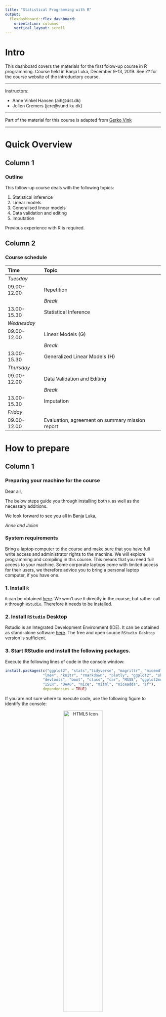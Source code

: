 ```yaml
---
title: "Statistical Programming with R"
output: 
  flexdashboard::flex_dashboard:
    orientation: columns
    vertical_layout: scroll
---
```


# Intro {.sidebar}

This dashboard covers the materials for the first folow-up course in R programming. Course held in Banja Luka, December 9-13, 2019. See ?? for the course website of the introductory course.

---

Instructors: 

 - Anne Vinkel Hansen (aih@dst.dk)
 - Jolien Cremers (jcre@sund.ku.dk)


---

Part of the material for this course is adapted from [Gerko Vink](https://github.com/gerkovink/R)


---
# Quick Overview

## Column 1

### Outline

This follow-up course deals with the following topics:

1.	Statistical inference
2.  Linear models
3.  Generalised linear models
4.  Data validation and editing
5.  Imputation


Previous experience with R is required.

## Column 2

### Course schedule 

| Time        | Topic                                           |
|:------------|:------------------------------------------------|
| *Tuesday*   |                                                 |
| 09.00-12.00 | Repetition                                      |
|             | *Break*                                         |    
| 13.00-15.30 | Statistical Inference                           |
| *Wednesday* |                                                 |
| 09.00-12.00 | Linear Models (G)                               |
|             | *Break*                                         |             
| 13.00-15.30 | Generalized Linear Models (H)                   |
| *Thursday*  |                                                 |
| 09.00-12.00 | Data Validation and Editing                     |
|             | *Break*                                         |
| 13.00-15.30 | Imputation                                      |
| *Friday*    |                                                 |
| 09.00-12.00 | Evaluation, agreement on summary mission report |


# How to prepare

## Column 1

### Preparing your machine for the course
Dear all, 

The below steps guide you through installing both `R` as well as the necessary additions.

We look forward to see you all in Banja Luka,  

*Anne and Jolien*

### **System requirements**

Bring a laptop computer to the course and make sure that you have full write access and administrator rights to the machine. We will explore programming and compiling in this course. This means that you need full access to your machine. Some corporate laptops come with limited access for their users, we therefore advice you to bring a personal laptop computer, if you have one. 

### **1. Install `R`**
`R` can be obtained [here](https://cran.r-project.org). We won't use `R` directly in the course, but rather call `R` through `RStudio`. Therefore it needs to be installed. 

### **2. Install `RStudio` Desktop**

Rstudio is an Integrated Development Environment (IDE). It can be obtained as stand-alone software [here](https://www.rstudio.com/products/rstudio/download/#download). The free and open source `RStudio Desktop` version is sufficient.

### **3. Start RStudio and install the following packages. **

Execute the following lines of code in the console window:

```r
install.packages(c("ggplot2", "stats","tidyverse", "magrittr", "micemd", "jomo", "pan", 
                 "lme4", "knitr", "rmarkdown", "plotly", "ggplot2", "shiny", 
                 "devtools", "boot", "class", "car", "MASS", "ggplot2movies", 
                 "ISLR", "DAAG", "mice", "mitml", "miceadds", "sf"), 
                 dependencies = TRUE)
```


If you are not sure where to execute code, use the following figure to identify the console:

<center>
  <img src="console.png" alt="HTML5 Icon" width = 50%>
</center>

Just copy and paste the installation command and press the return key. When asked 

```r
Do you want to install from sources the package which needs 
compilation? (Yes/no/cancel)
```

type `Yes` in the console and press the return key. 

# Tuesday

## Column 1

### Tuesday's materials
We adapt the course as we go. To ensure that you work with the latest iteration of the course materials, we advice all course participants to access the materials online.

- Part ??: Repetition


- Part G: Statistical Inference
    - [Lecture G](Contents/Material/Part G - Statistical inference/Lecture_G.html){target="_blank"}
    - [Lecture G Handout](Contents/Material/Part G - Statistical inference/Lecture_G_handout.html){target="_blank"}
    - [Practical G](Contents/Material/Part G - Statistical inference/Practical_G_walkthrough.html){target="_blank"}
    - [Impractical G](Contents/Material/Part G - Statistical inference/Practical_G.html){target="_blank"}

All lectures are in `html` format. Practicals are walkthrough files that guide you through the exercises. `Impractical` files contain the exercises, without walkthrough, explanations and solutions. 

## Column 2

### Useful references





# Wednesday

## Column 1

### Wednesday's materials
We adapt the course as we go. To ensure that you work with the latest iteration of the course materials, we advice all course participants to access the materials online.

- Part H: `R` Linear Models
    - [Lecture H](Contents/Material/Part H - Statistical inference/Lecture_H.html){target="_blank"}
    - [Lecture H Handout](Contents/Material/Part H - Statistical inference/Lecture_H_handout.html){target="_blank"}
    - [Practical H](Contents/Material/Part H - Statistical inference/Practical_H_walkthrough.html){target="_blank"}
    - [Impractical H](Contents/Material/Part H - Statistical inference/Practical_H.html){target="_blank"}
    
- Part ??: Generalized Linear Models

All lectures are in `html` format. Practicals are are provided both as naked questions but also with ample explanations and solutions - choose according to your taste!

## Column 2

### Useful references

# Thursday

## Column 1

### Thursday's materials
We adapt the course as we go. To ensure that you work with the latest iteration of the course materials, we advice all course participants to access the materials online.

- Part ??: Data Validation and Editing

- Part ??: Imputation

All lectures are in `html` format. Practicals are walkthrough files that guide you through the exercises. `Impractical` files contain the exercises, without walkthrough, explanations and solutions.

## Column 2

### Useful references


# Further studies

## Column 1

### What to do after the course

The following references are currently available for free, either as pdfs or as extensive webpages (written with [RMarkdown](https://rmarkdown.rstudio.com/) and [bookdown](https://bookdown.org/)). They are all very useful and we highly recommend them. 

- [R for Data Science](https://r4ds.had.co.nz): written by Hadley Wickham and Garrett Grolemund this book relies almost exclusively on the [tidyverse](https://www.tidyverse.org/) approach to data analysis. Many highly effective tools will be right at your fingertips after reading this book and working through the many exercises.
- [Hands-On Programming with R](https://rstudio-education.github.io/hopr/): a great read by Garrett Grolemund emphasizing programming techniques with R. 
- [Advanced R](https://adv-r.hadley.nz/): You want to gain deeper knowledge of R and you wnat to learn from one of the most influential R contributors. This one is for you!
- [Introduction to Statistical Learning](http://faculty.marshall.usc.edu/gareth-james/ISL/): an introductory book on statistical learning, with applications in R. The R code is somewhat old-style and you might be able to find newer packages for the tasks, but ths is a solid read well worth the effort.
- [Data Analysis and Graphics Using R](http://www.pindex.com/uploads/post_docs/Maindonald%20Data%20Analysis%20and%20Graphics(PINDEX-DOC-6953).pdf): a detailed book that covers a lot about categorical data analysis and fitting `glm`s in `R`.
- [Happy Git and GitHub for the useR ](https://happygitwithr.com/index.html): a great introduction to version control using Git and GitHub together with RStudio. Written by Jenny Bryan in a very concise style. Highly recommended!

<!-- ## Column 2 -->

<!-- ### For fun -->
<!-- <blockquote class="twitter-tweet" data-lang="en"><p lang="en" dir="ltr">My wife asked me what machine learning is and I said: remember when we ordered the hot plate for the boat and amazon suggested buying all the equipment needed to make a full meth lab?</p>&mdash; (((Kane Baccigalupi))) (@rubyghetto) <a href="https://twitter.com/rubyghetto/status/1058220004301127680?ref_src=twsrc%5Etfw">November 2, 2018</a></blockquote> -->
<!-- <script async src="https://platform.twitter.com/widgets.js" charset="utf-8"></script> -->
